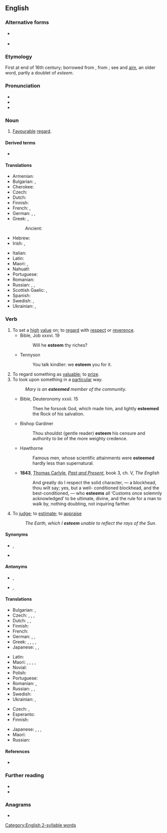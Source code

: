 ==English==

===Alternative forms===
* {{l|en|æsteem}} {{qualifier|archaic}}
* {{l|en|esteeme}} {{qualifier|obsolete}}

===Etymology===
First at end of 16th century; borrowed from {{bor|en|frm|estimer}}, from {{bor|en|la|aestimare||to value, rate, weigh, estimate}}; see {{doublet|en|notext=1|estimate}} and [[aim]], an older word, partly a doublet of ''esteem''.

===Pronunciation===
* {{IPA|[ɛsˈtiːm]|lang=en}}
* {{audio|en-us-esteem.ogg|Audio (US)|lang=en}}
* {{rhymes|iːm|lang=en}}

===Noun===
{{en-noun|-|s}}

# [[favourable|Favourable]] [[regard]].

====Derived terms====
* {{l|en|self-esteem}}

====Translations====
{{trans-top|favourable regard}}
* Armenian: {{t+|hy|հարգանք}}
* Bulgarian: {{t+|bg|уважение|n|sc=Cyrl}}, {{t+|bg|почит|f|sc=Cyrl}}
* Cherokee: {{t|chr|ᎦᎸᏉᏗ|tr=galvquodi|sc=Cher}}
* Czech: {{t+|cs|úcta|f}}
* Dutch: {{t+|nl|achting|f}}
* Finnish: {{t+|fi|kunnioitus}}
* French: {{t+|fr|estime|f}}, {{t+|fr|respect|m}}
* German: {{t+|de|Achtung|f}}, {{t+|de|Ansehen|n}}, {{t+|de|Wertschätzung|f}}
* Greek: {{t+|el|υπόληψη}}, {{t+|el|εκτίμηση}}
*: Ancient: {{t|grc|τιμή|f}}
* Hebrew: {{t+|he|כבוד|sc=Hebr|tr=kavod}}
* Irish: {{t|ga|urraim|f}}, {{t|ga|ardmheas|m}}
{{trans-mid}}
* Italian: {{t+|it|stima|f}}
* Latin: {{t|la|diligere}}
* Maori: {{t|mi|matihere}}, {{t|mi|kōtua}}
* Nahuatl: {{t+|nah|itta}}
* Portuguese: {{t+|pt|estima}}
* Romanian: {{t+|ro|stimă|f}}
* Russian: {{t+|ru|уваже́ние|n}}, {{t+|ru|почте́ние|n}}, {{t+|ru|почёт|m}}
* Scottish Gaelic: {{t|gd|onair|f}}, {{t|gd|urram|m}}
* Spanish: {{t+|es|estima}}
* Swedish: {{t+|sv|vördnad|c}}, {{t+|sv|aktning|c}}
* Ukrainian: {{t|uk|пова́га}}, {{t|uk|шана́}}
{{trans-bottom}}

===Verb===
{{en-verb}}

# To set a [[high]] [[value]] on; to [[regard]] with [[respect]] or [[reverence]].
#* Bible, Job xxxvi. 19
#*: Will he '''esteem''' thy riches?
#* Tennyson
#*: You talk kindlier: we '''esteem''' you for it.
# To regard something as [[valuable]]; to [[prize]].
# To look upon something in a [[particular]] way.
#: ''Mary is an '''esteemed''' member of the community.''
#* Bible, Deuteronomy xxxii. 15
#*: Then he forsook God, which made him, and lightly '''esteemed''' the Rock of his salvation.
#* Bishop Gardiner
#*: Thou shouldst (gentle reader) '''esteem''' his censure and authority to be of the more weighty credence.
#* Hawthorne
#*: Famous men, whose scientific attainments were '''esteemed''' hardly less than supernatural.
#* '''1843''', [[w:Thomas_Carlyle|Thomas Carlyle]], ''[[:w:Past and Present (book)|Past and Present]]'', book 3, ch. V, ''The English''
#*: And greatly do I respect the solid character, — a blockhead, thou wilt say; yes, but a well- conditioned blockhead, and the best-conditioned, — who '''esteems''' all ‘Customs once solemnly acknowledged’ to be ultimate, divine, and the rule for a man to walk by, nothing doubting, not inquiring farther.
# {{lb|en|obsolete}} To [[judge]]; to [[estimate]]; to [[appraise]]
#: ''The Earth, which I '''esteem''' unable to reflect the rays of the Sun.''

====Synonyms====
* {{sense|to regard with respect}} {{l|en|respect}}, {{l|en|revere}}
* {{sense|to regard as valuable}} {{l|en|cherish}}

====Antonyms====
* {{sense|to regard with respect}} {{l|en|contemn}}, {{l|en|despise}}
* {{sense|to regard as valuable}} {{l|en|scorn}}, {{l|en|slight}}

====Translations====
{{trans-top|to regard with respect}}
* Bulgarian: {{t+|bg|уважавам}}, {{t+|bg|почитам}}
* Czech: {{t|cs|uznávat|impf}}, {{t|cs|uctívat|impf}}, {{t+|cs|respektovat|impf}}, {{t+|cs|ctít|impf}}
* Dutch: {{t+|nl|achten}}, {{t+|nl|waarderen}}, {{t+|nl|prijzen}}
* Finnish: {{t+|fi|kunnioittaa}}
* French: {{t+|fr|respecter}}
* German: {{t+|de|schätzen}}, {{t+|de|ansehen}}, {{t+|de|achten}}
* Greek: {{t+|el|εκτιμώ}}, {{t+|el|σέβομαι}}, {{t+|el|υπολήπτομαι}}, {{t|el|τρέφω εκτίμηση}}, {{t|el|τρέφω σεβασμό}}
* Japanese: {{t|ja|重んじる|tr=omonjiru}}, {{t+|ja|敬う|tr=uyamau}}, {{t+|ja|尊敬|alt=尊敬する|tr=sonkei suru}}
{{trans-mid}}
* Latin: {{t|la|dīligō}}
* Maori: {{t|mi|whakamiha}}, {{t|mi|rāhiri}}, {{t|mi|monoa}}, {{t|mi|monowa}}, {{t|mi|kauanuanu}}
* Novial: {{t|nov|estima}}
* Polish: {{t+|pl|szanować}}
* Portuguese: {{t+|pt|estimar}}
* Romanian: {{t+|ro|stima}}, {{t+|ro|aprecia}}
* Russian: {{t+|ru|уважа́ть|impf}}, {{t+|ru|почита́ть|impf}}, {{t+|ru|чтить|impf}}
* Swedish: {{t+|sv|vörda}}
* Ukrainian: {{t|uk|поважа́ти}}, {{t|uk|шанува́ти}}
{{trans-bottom}}

{{trans-top|to regard as valuable}}
* Czech: {{t|cs|oceňovat|impf}}, {{t+|cs|vážit si|impf}}
* Esperanto: {{t|eo|alttaksi}}
* Finnish: {{t+|fi|arvostaa}}
{{trans-mid}}
* Japanese: {{t|ja|重んじる|tr=omonjiru}}, {{t|ja|貴ぶ|tr=tōtobu}}, {{t+|ja|珍重|alt=珍重する|tr=chinchō suru}}, {{t+|ja|重視|alt=重視する|tr=jūshi suru}}
* Maori: {{t|mi|kaingākau}}
* Russian: {{t+|ru|цени́ть|impf}}
{{trans-bottom}}

====References====
* {{R:OED2}}

===Further reading===
* {{R:Webster 1913}}
* {{R:Century 1911}}

===Anagrams===
* {{anagrams|en|a=eeemst|Mestee|mestee}}

[[Category:English 2-syllable words]]